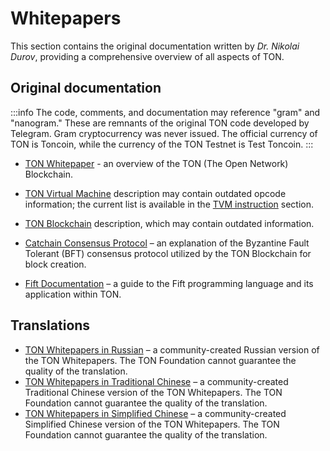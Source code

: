 
# Whitepapers

This section contains the original documentation written by _Dr. Nikolai Durov_, providing a comprehensive overview of all aspects of TON.

## Original documentation

:::info
The code, comments, and documentation may reference "gram" and "nanogram." These are remnants of the original TON code developed by Telegram. Gram cryptocurrency was never issued. The official currency of TON is Toncoin, while the currency of the TON Testnet is Test Toncoin.
:::

- [TON Whitepaper](https://docs.ton.org/ton.pdf) - an overview of the TON (The Open Network) Blockchain.

- [TON Virtual Machine](https://docs.ton.org/tvm.pdf) description may contain outdated opcode information; the current list is available in the [TVM instruction](/v3/documentation/tvm/tvm-overview) section.

- [TON Blockchain](https://docs.ton.org/tblkch.pdf) description, which may contain outdated information.

- [Catchain Consensus Protocol](https://docs.ton.org/catchain.pdf) – an explanation of the Byzantine Fault Tolerant (BFT) consensus protocol utilized by the TON Blockchain for block creation.

- [Fift Documentation](https://docs.ton.org/fiftbase.pdf) – a guide to the Fift programming language and its application within TON.

## Translations

- [TON Whitepapers in Russian](https://github.com/Korolyow/TON_docs_ru) – a community-created Russian version of the TON Whitepapers. The TON Foundation cannot guarantee the quality of the translation.
- [TON Whitepapers in Traditional Chinese](https://github.com/awesome-doge/TON_Paper/blob/main/zh_ton.pdf) – a community-created Traditional Chinese version of the TON Whitepapers. The TON Foundation cannot guarantee the quality of the translation.
- [TON Whitepapers in Simplified Chinese](https://github.com/kojhliang/Ton_White_Paper_SC/blob/main/Ton%E5%8C%BA%E5%9D%97%E9%93%BE%E7%99%BD%E7%9A%AE%E4%B9%A6_%E7%AE%80%E4%BD%93%E4%B8%AD%E6%96%87%E7%89%88.pdf) – a community-created Simplified Chinese version of the TON Whitepapers. The TON Foundation cannot guarantee the quality of the translation.

<Feedback />
